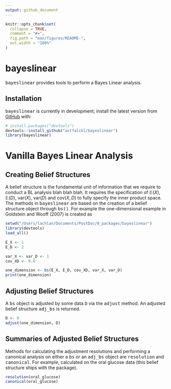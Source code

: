 ```yaml
---
output: github_document
---
```


<!-- README.md is generated from README.Rmd. Please edit that file -->

```r
knitr::opts_chunk$set(
  collapse = TRUE,
  comment = "#>",
  fig.path = "man/figures/README-",
  out.width = "100%"
)
```

# bayeslinear

<!-- badges: start -->
<!-- badges: end -->

<tt>bayeslinear</tt> provides tools to perform a Bayes Linear analysis.

## Installation

<!-- You can install the released version of bayeslinear from [CRAN](https://CRAN.R-project.org) with:
``` r
install.packages("bayeslinear")
``` -->

<tt>bayeslinear</tt> is currently in development; install the latest version from [GitHub](https://github.com/) with:

``` r
# install.packages("devtools")
devtools::install_github("astfalckl/bayeslinear")
library(bayeslinear)
```

# Vanilla Bayes Linear Analysis

## Creating Belief Structures

A belief structure is the fundamental unit of information that we require to conduct a BL analysis blah blah blah. It requires the specification of $\mathbb{E}(X)$, $\mathbb{E}(D)$, $\mathrm{var}(X)$, $\mathrm{var}(D)$ and $\mathrm{cov}(X,D)$ to fully specify the inner product space. The methods in <tt>bayeslinear</tt> are based on the creation of a belief structure object through <tt>bs()</tt>. For example the one-dimensional example in Goldstein and Wooff (2007) is created as

```r
setwd("/Users/lachlan/Documents/PostDoc/9_packages/bayeslinear")
library(devtools)
load_all()

```

```r
E_X <- 1
E_D <- 2

var_X <- var_D <- 1
cov_XD <- 0.6

one_dimension <- bs(E_X, E_D, cov_XD, var_X, var_D)
print(one_dimension)
```

## Adjusting Belief Structures

A <tt>bs</tt> object is adjusted by some data <tt>D</tt> via the <tt>adjust</tt> method. An adjusted belief structure <tt>adj_bs</tt> is returned. 

```r
D <- 0
adjust(one_dimension, D)
```

## Summaries of Adjusted Belief Structures

Methods for calculating the adjustment resolutions and performing a canonical analysis on either a <tt>bs</tt> or an <tt>adj_bs</tt> object are <tt>resolution</tt> and <tt>canonical</tt>. For example, calculated on the oral glucose data (this belief structure ships with the package).

```r
resolution(oral_glucose)
canonical(oral_glucose)
```





